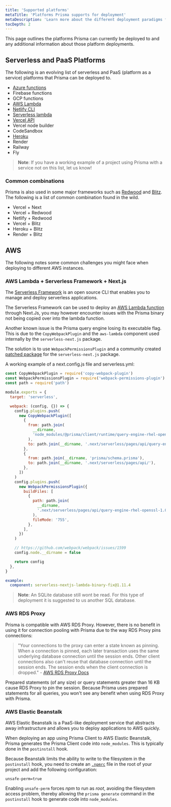 ```yaml
---
title: 'Supported platforms'
metaTitle: 'Platforms Prisma supports for deployment'
metaDescription: 'Learn more about the different deployment paradigms for Node.js and TypeScript applications and how they affect deploying an application using Prisma Client.'
tocDepth: 2
---
```


<TopBlock>

This page outlines the platforms Prisma can currently be deployed to and any additional information about those platform deployments.

</TopBlock>

## Serverless and PaaS Platforms

The following is an evolving list of serverless and PaaS (platform as a service) platforms that Prisma can be deployed to.

- [Azure functions](./deploying-to-azure-functions)
- Firebase functions
- GCP functions
- [AWS Lambda](./deploying-to-aws-lambda)
- [Netlify CLI](./deploying-to-netlify)
- [Serverless lambda](./deploying-to-aws-lambda)
- [Vercel API]('./deploying-to-vercel')
- Vercel node builder
- CodeSandbox
- [Heroku](./deploying-to-heroku)
- Render
- Railway
- Fly

> **Note**: If you have a working example of a project using Prisma with a service not on this list, let us know!

### Common combinations

Prisma is also used in some major frameworks such as [Redwood](https://redwoodjs.com/) and [Blitz](https://blitzjs.com/). The following is a list of common combination found in the wild.

- Vercel + Next
- Vercel + Redwood
- Netlify + Redwood
- Vercel + Blitz
- Heroku + Blitz
- Render + Blitz

## AWS

The following notes some common challenges you might face when deploying to different AWS instances.

### AWS Lambda + Serverless Framework + Next.js

The [Serverless Framework](https://www.serverless.com/framework/docs/) is an open source CLI that enables you to manage and deploy serverless applications.

The Serverless Framework can be used to deploy an [AWS Lambda function](https://www.serverless.com/framework/docs/providers/aws/guide/intro/) through Next.Js, you may however encounter issues with the Prisma binary not being copied over into the lambda function.

Another known issue is the Prisma query engine losing its executable flag. This is due to the `CopyWebpackPlugin` and the `aws-lambda` component used internally by the `serverless-next.js` package.

The solution is to use `WebpackPermissionsPlugin` and a community created [patched package](https://www.npmjs.com/package/serverless-nextjs-lambda-binary-fix) for the `serverless-next.js` package.

A working example of a next.config.js file and serverless.yml:

```js file=next.config.js
const CopyWebpackPlugin = require('copy-webpack-plugin')
const WebpackPermissionsPlugin = require('webpack-permissions-plugin')
const path = require('path')

module.exports = {
  target: 'serverless',

  webpack: (config, {}) => {
    config.plugins.push(
      new CopyWebpackPlugin([
        {
          from: path.join(
            __dirname,
            'node_modules/@prisma/client/runtime/query-engine-rhel-openssl-1.0.x'
          ),
          to: path.join(__dirname, '.next/serverless/pages/api/query-engine-rhel-openssl-1.0.x'),
        },
        {
          from: path.join(__dirname, 'prisma/schema.prisma'),
          to: path.join(__dirname, '.next/serverless/pages/api/'),
        },
      ])
    )
    config.plugins.push(
      new WebpackPermissionsPlugin({
        buildFiles: [
          {
            path: path.join(
              __dirname,
              '.next/serverless/pages/api/query-engine-rhel-openssl-1.0.x'
            ),
            fileMode: '755',
          },
        ],
      })
    )

    // https://github.com/webpack/webpack/issues/1599
    config.node.__dirname = false

    return config
  },
}
```

```yml file=serverless.yml
example:
  component: serverless-nextjs-lambda-binary-fix@1.11.4
```

> **Note**: An SQLite database still wont be read. For this type of deployment it is suggested to us another SQL database.

### AWS RDS Proxy

<!-- NOTE: Move to platform overview, link to connection management -->

Prisma is compatible with AWS RDS Proxy. However, there is no benefit in using it for connection pooling with Prisma due to the way RDS Proxy pins connections:

> "Your connections to the proxy can enter a state known as pinning. When a connection is pinned, each later transaction uses the same underlying database connection until the session ends. Other client connections also can't reuse that database connection until the session ends. The session ends when the client connection is dropped." - <a href="https://docs.aws.amazon.com/AmazonRDS/latest/AuroraUserGuide/rds-proxy.html">AWS RDS Proxy Docs</a>

Prepared statements (of any size) or query statements greater than 16 KB cause RDS Proxy to pin the session. Because Prisma uses prepared statements for all queries, you won't see any benefit when using RDS Proxy with Prisma.

### AWS Elastic Beanstalk

<!-- NOTE: Move to platform overview -->

AWS Elastic Beanstalk is a PaaS-like deployment service that abstracts away infrastructure and allows you to deploy applications to AWS quickly.

When deploying an app using Prisma Client to AWS Elastic Beanstalk, Prisma generates the Prisma Client code into `node_modules`. This is typically done in the `postinstall` hook.

Because Beanstalk limits the ability to write to the filesystem in the `postinstall` hook, you need to create an [`.npmrc`](https://docs.npmjs.com/cli/v6/configuring-npm/npmrc) file in the root of your project and add the following configuration:

```config file=.npmrc
unsafe-perm=true
```

Enabling `unsafe-perm` forces _npm_ to run as _root_, avoiding the filesystem access problem, thereby allowing the `prisma generate` command in the `postinstall` hook to generate code into `node_modules`.

